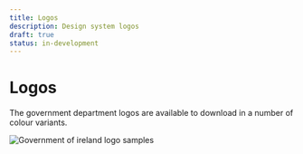 ```yaml
---
title: Logos
description: Design system logos
draft: true
status: in-development
---
```


# Logos

The government department logos are available to download in a number of colour variants.

<Image
  src="/logos.png"
  alt="Government of ireland logo samples"
  width={740}
  height={248}
/>
